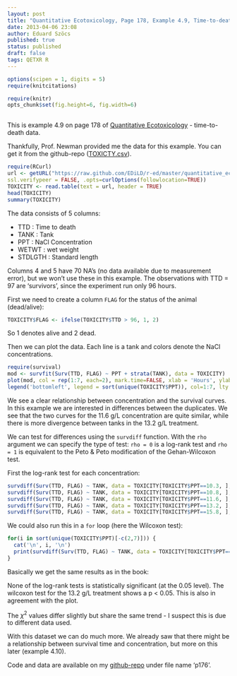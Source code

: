 ```yaml
---
layout: post
title: "Quantitative Ecotoxicology, Page 178, Example 4.9, Time-to-death"
date: 2013-04-06 23:08
author: Eduard Szöcs
published: true
status: published
draft: false
tags: QETXR R
---
```


```r
options(scipen = 1, digits = 5)
require(knitcitations)
```
```r
require(knitr)
opts_chunk$set(fig.height=6, fig.width=6)
```
<img src="http://vg03.met.vgwort.de/na/d76385f5dae2424fa4cd61b927bd360d" width="1" height="1" alt="">

This is example 4.9 on page 178 of [Quantitative Ecotoxicology](http://www.crcpress.com/product/isbn/9781439835647) - time-to-death data.

Thankfully, Prof. Newman provided me the data for this example. You can get it from the github-repo ([TOXICTY.csv](https://raw.github.com/EDiLD/r-ed/master/quantitative_ecotoxicology/data/TOXICITY.csv)).

```r
require(RCurl)
url <- getURL("https://raw.github.com/EDiLD/r-ed/master/quantitative_ecotoxicology/data/TOXICITY.csv",
ssl.verifypeer = FALSE, .opts=curlOptions(followlocation=TRUE))
TOXICITY <- read.table(text = url, header = TRUE)
head(TOXICITY)
summary(TOXICITY)
```

The data consists of 5 columns:

* TTD   :     Time to death
* TANK  :     Tank
* PPT   :     NaCl Concentration
* WETWT :     wet weight
* STDLGTH :   Standard length

Columns 4 and 5 have 70 NA's (no data available due to measurement error), but we won't use these in this example. The observations with TTD = 97 are 'survivors', since the experiment run only 96 hours.


First we need to create a column `FLAG` for the status of the animal (dead/alive):
```r
TOXICITY$FLAG <- ifelse(TOXICITY$TTD > 96, 1, 2)
```
So 1 denotes alive and 2 dead.

Then we can plot the data. Each line is a tank and colors denote the NaCl concentrations.
```r
require(survival)
mod <- survfit(Surv(TTD, FLAG) ~ PPT + strata(TANK), data = TOXICITY)
plot(mod, col = rep(1:7, each=2), mark.time=FALSE, xlab = 'Hours', ylab = '% Survival')
legend('bottomleft', legend = sort(unique(TOXICITY$PPT)), col=1:7, lty = 1)
```

We see a clear relationship between concentration and the survival curves. In  this example we are interested in differences between the duplicates. We see that the two curves for the 11.6 g/L concentration are quite similar, while there is more divergence between tanks in the 13.2 g/L treatment.

We can test for differences using the `survdiff` function. With the `rho` argument we can specify the type of test: `rho = 0` is a log-rank test and `rho = 1` is equivalent to the Peto & Peto modification of the Gehan-Wilcoxon test.


First the log-rank test for each concentration:
```r
survdiff(Surv(TTD, FLAG) ~ TANK, data = TOXICITY[TOXICITY$PPT==10.3, ], rho = 0)
survdiff(Surv(TTD, FLAG) ~ TANK, data = TOXICITY[TOXICITY$PPT==10.8, ], rho = 0)
survdiff(Surv(TTD, FLAG) ~ TANK, data = TOXICITY[TOXICITY$PPT==11.6, ], rho = 0)
survdiff(Surv(TTD, FLAG) ~ TANK, data = TOXICITY[TOXICITY$PPT==13.2, ], rho = 0)
survdiff(Surv(TTD, FLAG) ~ TANK, data = TOXICITY[TOXICITY$PPT==15.8, ], rho = 0)
```


We could also run this in a `for` loop (here the Wilcoxon test):
```r
for(i in sort(unique(TOXICITY$PPT)[-c(2,7)])) {
  cat('\n', i, '\n')
  print(survdiff(Surv(TTD, FLAG) ~ TANK, data = TOXICITY[TOXICITY$PPT==i, ], rho = 1))
}
```

Basically we get the same results as in the book: 

None of the log-rank tests is statistically significant (at the 0.05 level).
The wilcoxon test for the 13.2 g/L treatment shows a p < 0.05. 
This is also in agreement with the plot.

The $\chi^2$ values differ slightly but share the same trend - I suspect this is due to different data used.

With this dataset we can do much more. We already saw that there might be a relationship between survival time and concentration, but more on this later (example 4.10).

Code and data are available on my [github-repo](https://github.com/EDiLD/r-ed/tree/master/quantitative_ecotoxicology) under file name 'p176'.




